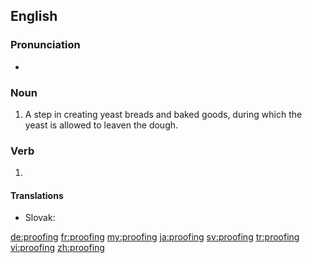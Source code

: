 ==English==

===Pronunciation===
* {{IPA|/ˈpɹuːfɪŋ/|lang=en}}

===Noun===
{{wikipedia|proofing (baking technique)}}
{{en-noun|~}}

# A step in creating yeast breads and baked goods, during which the yeast is allowed to leaven the dough.

===Verb===
{{head|en|present participle}}

# {{present participle of|proof|lang=en|nocat=1}}

====Translations====
{{trans-top|to leaven the dough}}
* Slovak: {{t|sk|kysnutie}}
{{trans-mid}}
{{trans-bottom}}

[[de:proofing]]
[[fr:proofing]]
[[my:proofing]]
[[ja:proofing]]
[[sv:proofing]]
[[tr:proofing]]
[[vi:proofing]]
[[zh:proofing]]